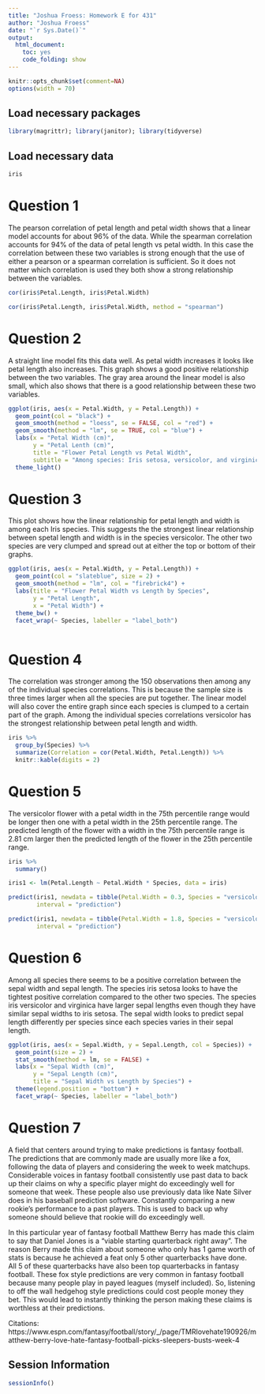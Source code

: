 ---
title: "Joshua Froess: Homework E for 431"
author: "Joshua Froess"
date: "`r Sys.Date()`"
output:
  html_document:
    toc: yes
    code_folding: show
---

```{r setup, message=FALSE}
knitr::opts_chunk$set(comment=NA)
options(width = 70)
```

## Load necessary packages

```{r packages, message = FALSE}
library(magrittr); library(janitor); library(tidyverse)
```

## Load necessary data

```{r data_load}
iris
```

# Question 1

The pearson correlation of petal length and petal width shows that a linear model accounts for about 96% of the data. While the spearman correlation accounts for 94% of the data of petal length vs petal width. In this case the correlation between these two variables is strong enough that the use of either a pearson or a spearman correlation is sufficient. So it does not matter which correlation is used they both show a strong relationship between the variables.

```{r Pearson}
cor(iris$Petal.Length, iris$Petal.Width)

```

```{r Spearman}
cor(iris$Petal.Length, iris$Petal.Width, method = "spearman")

```

# Question 2

A straight line model fits this data well. As petal width increases it looks like petal length also increases. This graph shows a good positive relationship between the two variables. The gray area around the linear model is also small, which also shows that there is a good relationship between these two variables.

```{r scatterplot}
ggplot(iris, aes(x = Petal.Width, y = Petal.Length)) +
  geom_point(col = "black") +
  geom_smooth(method = "loess", se = FALSE, col = "red") +
  geom_smooth(method = "lm", se = TRUE, col = "blue") +
  labs(x = "Petal Width (cm)",
       y = "Petal Lenth (cm)",
       title = "Flower Petal Length vs Petal Width",
       subtitle = "Among species: Iris setosa, versicolor, and virginica") +
  theme_light()
```

# Question 3

This plot shows how the linear relationship for petal length and width is among each Iris species. This suggests the the strongest linear relationship between spetal length and width is in the species versicolor. The other two species are very clumped and spread out at either the top or bottom of their graphs.

```{r facet_scatterplot_facet}
ggplot(iris, aes(x = Petal.Width, y = Petal.Length)) +
  geom_point(col = "slateblue", size = 2) +
  geom_smooth(method = "lm", col = "firebrick4") +
  labs(title = "Flower Petal Width vs Length by Species",
       y = "Petal Length",
       x = "Petal Width") +
  theme_bw() +
  facet_wrap(~ Species, labeller = "label_both")
  
```


# Question 4

The correlation was stronger among the 150 observations then among any of the individual species correlations. This is because the sample size is three times larger when all the species are put together. The linear model will also cover the entire graph since each species is clumped to a certain part of the graph. Among the individual species correlations versicolor has the strongest relationship between petal length and width.

```{r}
iris %>%
  group_by(Species) %>%
  summarize(Correlation = cor(Petal.Width, Petal.Length)) %>%
  knitr::kable(digits = 2)
```

# Question 5

The versicolor flower with a petal width in the 75th percentile range would be longer then one with a petal width in the 25th percentile range. The predicted length of the flower with a width in the 75th percentile range is 2.81 cm larger then the predicted length of the flower in the 25th percentile range.

```{r}
iris %>%
  summary()
```

```{r}
iris1 <- lm(Petal.Length ~ Petal.Width * Species, data = iris)

predict(iris1, newdata = tibble(Petal.Width = 0.3, Species = "versicolor"),
        interval = "prediction")
```

```{r}
predict(iris1, newdata = tibble(Petal.Width = 1.8, Species = "versicolor"),
        interval = "prediction")
```


# Question 6

Among all species there seems to be a positive correlation between the sepal width and sepal length. The species iris setosa looks to have the tightest positive correlation compared to the other two species. The species iris versicolor and virginica have larger sepal lengths even though they have similar sepal widths to iris setosa. The sepal width looks to predict sepal length differently per species since each species varies in their sepal length.

```{r}
ggplot(iris, aes(x = Sepal.Width, y = Sepal.Length, col = Species)) +
  geom_point(size = 2) +
  stat_smooth(method = lm, se = FALSE) +
  labs(x = "Sepal Width (cm)",
       y = "Sepal Length (cm)",
       title = "Sepal Width vs Length by Species") +
  theme(legend.position = "bottom") +
  facet_wrap(~ Species, labeller = "label_both")
```

# Question 7

A field that centers around trying to make predictions is fantasy football. The predictions that are commonly made are usually more like a fox, following the data of players and considering the week to week matchups. Considerable voices in fantasy football consistently use past data to back up their claims on why a specific player might do exceedingly well for someone that week. These people also use previously data like Nate Silver does in his baseball prediction software. Constantly comparing a new rookie’s performance to a past players. This is used to back up why someone should believe that rookie will do exceedingly well. 

In this particular year of fantasy football Matthew Berry has made this claim to say that Daniel Jones is a "viable starting quarterback right away". The reason Berry made this claim about someone who only has 1 game worth of stats is because he achieved a feat only 5 other quarterbacks have done. All 5 of these quarterbacks have also been top quarterbacks in fantasy football. These fox style predictions are very common in fantasy football because many people play in payed leagues (myself included). So, listening to off the wall hedgehog style predictions could cost people money they bet. This would lead to instantly thinking the person making these claims is worthless at their predictions.

Citations:
https://www.espn.com/fantasy/football/story/_/page/TMRlovehate190926/matthew-berry-love-hate-fantasy-football-picks-sleepers-busts-week-4

## Session Information

```{r}
sessionInfo()
```